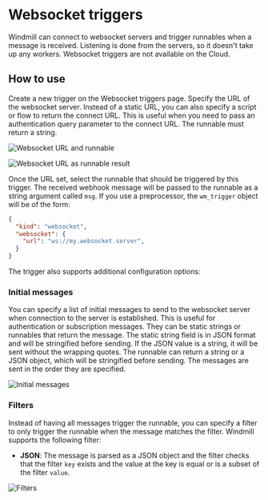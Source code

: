 # Websocket triggers

Windmill can connect to websocket servers and trigger runnables when a message is received.
Listening is done from the servers, so it doesn't take up any workers.
Websocket triggers are not available on the Cloud.

## How to use

Create a new trigger on the Websocket triggers page.
Specify the URL of the websocket server. Instead of a static URL, you can also specify a script or flow to return the connect URL. 
This is useful when you need to pass an authentication query parameter to the connect URL.
The runnable must return a string.

![Websocket URL and runnable](./static_url.png 'Websocket static URL')

![Websocket URL as runnable result](./runnable_url.png 'Websocket URL as runnable result')

Once the URL set, select the runnable that should be triggered by this trigger.
The received webhook message will be passed to the runnable as a string argument called `msg`.
If you use a preprocessor, the `wm_trigger` object will be of the form:

```json
{
  "kind": "websocket",
  "websocket": {
    "url": "ws://my.websocket.server",
  }
}
```


The trigger also supports additional configuration options:

### Initial messages

You can specify a list of initial messages to send to the websocket server when connection to the server is established.
This is useful for authentication or subscription messages.
They can be static strings or runnables that return the message.
The static string field is in JSON format and will be stringified before sending. If the JSON value is a string, it will be sent without the wrapping quotes.
The runnable can return a string or a JSON object, which will be stringified before sending.
The messages are sent in the order they are specified.

![Initial messages](./initial_messages.png 'Initial messages')

### Filters


Instead of having all messages trigger the runnable, you can specify a filter to only trigger the runnable when the message matches the filter.
Windmill supports the following filter:
- **JSON**: The message is parsed as a JSON object and the filter checks that the filter `key` exists and the value at the key is equal or is a subset of the filter `value`.

![Filters](./filters.png 'Filters')








